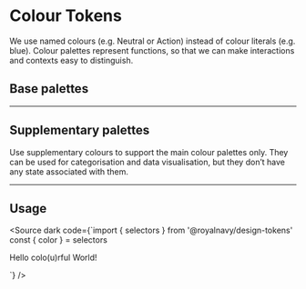 
<Meta title="Tokens/Colours" />

# Colour Tokens

We use named colours (e.g. Neutral or Action) instead of colour literals (e.g. blue).
Colour palettes represent functions, so that we can make interactions and contexts easy
to distinguish.

## Base palettes

<ColorPalette>
  <DesignSystemColorItem group='neutral' title='neutral' subtitle='Use the Neutral palette for application UI.' />
  <DesignSystemColorItem group='action' title='action' subtitle='Use the Neutral palette for application UI.' />
  <DesignSystemColorItem group='success' title='success'
                         subtitle="Use the Success palette for positive feedback."
  />
  <DesignSystemColorItem title="warning" group="warning"
                         subtitle="Use the Warning palette to indicate an action or message that may produce undesirable results." />
  <DesignSystemColorItem group="danger" title="danger"
                         subtitle="Use the Danger palette for destructive actions."
  />
</ColorPalette>

---

## Supplementary palettes

Use supplementary colours to support the main colour palettes only. They can be used for
categorisation and data visualisation, but they don’t have any state associated with them.

<ColorPalette>
  <DesignSystemColorItem group="supa" title="supa" />
  <DesignSystemColorItem group="supb" title="supb" />
  <DesignSystemColorItem group="supc" title="supc" />
  <DesignSystemColorItem group="supd" title="supd" />
  <DesignSystemColorItem group="supe" title="supe" />
  <DesignSystemColorItem group="supf" title="supf" />
</ColorPalette>

---

## Usage
<Source dark code={`import { selectors } from '@royalnavy/design-tokens'
const { color } = selectors

<div style={{ backgroundColor: color('action', '400') }}>
  Hello colo(u)rful World!
</div>

`} />

